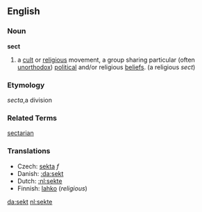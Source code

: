 ==English==
===Noun===
'''sect'''

#a [[cult]] or [[religious]] movement, a group sharing particular (often [[unorthodox]]) [[political]] and/or religious [[beliefs]]. (a religious ''sect'')
===Etymology===
{{L.}} ''secta'',a division<P>
===Related Terms===
[[sectarian]]

===Translations===
*Czech: [[sekta]] ''f''
*Danish: [[:da:sekt]]
*Dutch: [[:nl:sekte]]
*Finnish: [[lahko]] (''religious'')

[[da:sekt]]
[[nl:sekte]]